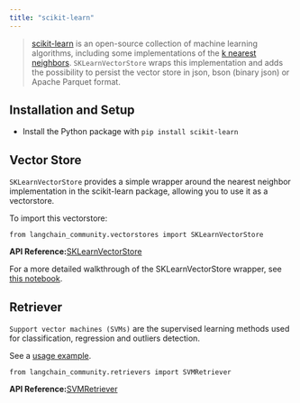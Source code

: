 ```yaml
---
title: "scikit-learn"
---
```


> [scikit-learn](https://scikit-learn.org/stable/) is an open-source collection of machine learning algorithms, including some implementations of the [k nearest neighbors](https://scikit-learn.org/stable/modules/generated/sklearn.neighbors.NearestNeighbors.html). `SKLearnVectorStore` wraps this implementation and adds the possibility to persist the vector store in json, bson (binary json) or Apache Parquet format.

## Installation and Setup

* Install the Python package with `pip install scikit-learn`

## Vector Store

`SKLearnVectorStore` provides a simple wrapper around the nearest neighbor implementation in the scikit-learn package, allowing you to use it as a vectorstore.

To import this vectorstore:

```
from langchain_community.vectorstores import SKLearnVectorStore
```

**API Reference:**[SKLearnVectorStore](https://python.langchain.com/api_reference/community/vectorstores/langchain_community.vectorstores.sklearn.SKLearnVectorStore.html)

For a more detailed walkthrough of the SKLearnVectorStore wrapper, see [this notebook](/oss/integrations/vectorstores/sklearn).

## Retriever

`Support vector machines (SVMs)` are the supervised learning methods used for classification, regression and outliers detection.

See a [usage example](/oss/integrations/retrievers/svm).

```
from langchain_community.retrievers import SVMRetriever
```

**API Reference:**[SVMRetriever](https://python.langchain.com/api_reference/community/retrievers/langchain_community.retrievers.svm.SVMRetriever.html)
